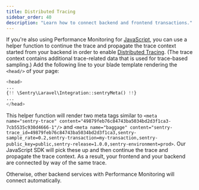 ```yaml
---
title: Distributed Tracing
sidebar_order: 40
description: "Learn how to connect backend and frontend transactions."
---
```


If you're also using Performance Monitoring for [JavaScript](/platforms/javascript/performance/), you can use a helper function to continue the trace and propagate the trace context started from your backend in order to enable [Distributed Tracing](/platforms/javascript/distributed-tracing/). (The trace context contains additional trace-related data that is used for trace-based sampling.)
Add the following line to your blade template rendering the `<head/>` of your page:

```php {filename:app.blade.php}
<head>
...
{!! \Sentry\Laravel\Integration::sentryMeta() !!}
...
</head>
```

This helper function will render two meta tags similar to `<meta name="sentry-trace" content="49879feb76c84743ba5034bd2d3f1ca3-7cb5535c930d4666-1"/>` and `<meta name="baggage" content="sentry-trace_id=49879feb76c84743ba5034bd2d3f1ca3,sentry-sample_rate=0.2,sentry-transaction=my-transaction,sentry-public_key=public,sentry-release=1.0.0,sentry-environment=prod>`. Our JavaScript SDK will pick these up and then continue the trace and propagate the trace context.
As a result, your frontend and your backend are connected by way of the same trace.

Otherwise, other backend services with Performance Monitoring will connect automatically.
